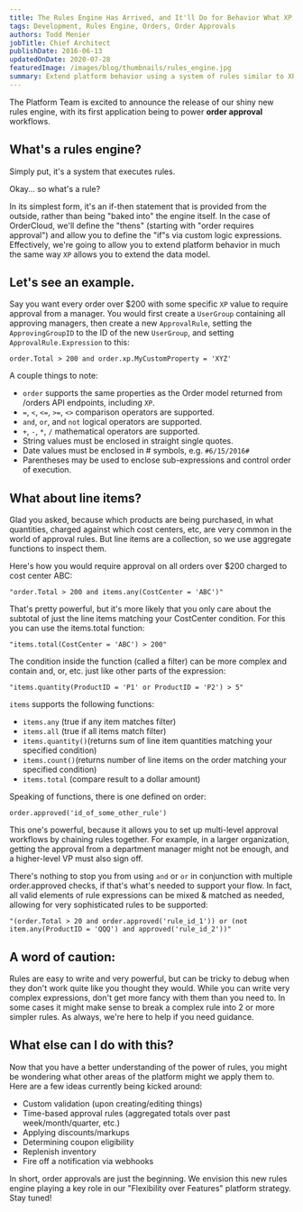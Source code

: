 ```yaml
---
title: The Rules Engine Has Arrived, and It'll Do for Behavior What XP Did for Data
tags: Development, Rules Engine, Orders, Order Approvals
authors: Todd Menier
jobTitle: Chief Architect
publishDate: 2016-06-13
updatedOnDate: 2020-07-28
featuredImage: /images/blog/thumbnails/rules_engine.jpg
summary: Extend platform behavior using a system of rules similar to XP allowing you to extend the data model.
---
```



The Platform Team is excited to announce the release of our shiny new rules engine, with its first application being to power **order approval** workflows.

## What's a rules engine?

Simply put, it's a system that executes rules.

Okay... so what's a rule?

In its simplest form, it's an if-then statement that is provided from the outside, rather than being "baked into" the engine itself. In the case of OrderCloud, we'll define the "thens" (starting with "order requires approval") and allow you to define the "if"s via custom logic expressions. Effectively, we're going to allow you to extend platform behavior in much the same way `XP` allows you to extend the data model.

## Let's see an example.

Say you want every order over \$200 with some specific `XP` value to require approval from a manager. You would first create a `UserGroup` containing all approving managers, then create a new `ApprovalRule`, setting the `ApprovingGroupID` to the ID of the new `UserGroup`, and setting `ApprovalRule.Expression` to this:

`order.Total > 200 and order.xp.MyCustomProperty = 'XYZ'`

A couple things to note:

- `order` supports the same properties as the Order model returned from /orders API endpoints, including `XP`.
- `=`, `<`, `<=`, `>=`, `<>` comparison operators are supported.
- `and`, `or`, and `not` logical operators are supported.
- `+`, `-`, `*`, `/` mathematical operators are supported.
- String values must be enclosed in straight single quotes.
- Date values must be enclosed in # symbols, e.g. `#6/15/2016#`
- Parentheses may be used to enclose sub-expressions and control order of execution.

## What about line items?

Glad you asked, because which products are being purchased, in what quantities, charged against which cost centers, etc, are very common in the world of approval rules. But line items are a collection, so we use aggregate functions to inspect them.

Here's how you would require approval on all orders over \$200 charged to cost center ABC:
```
"order.Total > 200 and items.any(CostCenter = 'ABC')"
```

That's pretty powerful, but it's more likely that you only care about the subtotal of just the line items matching your CostCenter condition.
For this you can use the items.total function:

```
"items.total(CostCenter = 'ABC') > 200"
```

The condition inside the function (called a filter) can be more complex and contain and, or, etc. just like other parts of the expression:

```
"items.quantity(ProductID = 'P1' or ProductID = 'P2') > 5"
```

`items` supports the following functions:

- `items.any` (true if any item matches filter)
- `items.all` (true if all items match filter)
- `items.quantity()`(returns sum of line item quantities matching your specified condition)
- `items.count()`(returns number of line items on the order matching your specified condition)
- `items.total` (compare result to a dollar amount)

Speaking of functions, there is one defined on order:

`order.approved('id_of_some_other_rule')`

This one's powerful, because it allows you to set up multi-level approval workflows by chaining rules together. For example, in a larger organization, getting the approval from a department manager might not be enough, and a higher-level VP must also sign off.

There's nothing to stop you from using `and` or `or` in conjunction with multiple order.approved checks, if that's what's needed to support your flow. In fact, all valid elements of rule expressions can be mixed & matched as needed, allowing for very sophisticated rules to be supported:

```
"(order.Total > 20 and order.approved('rule_id_1')) or (not item.any(ProductID = 'QQQ') and approved('rule_id_2'))"
```

## A word of caution:

Rules are easy to write and very powerful, but can be tricky to debug when they don't work quite like you thought they would. While you can write very complex expressions, don't get more fancy with them than you need to. In some cases it might make sense to break a complex rule into 2 or more simpler rules. As always, we're here to help if you need guidance.

## What else can I do with this?

Now that you have a better understanding of the power of rules, you might be wondering what other areas of the platform might we apply them to. Here are a few ideas currently being kicked around:

- Custom validation (upon creating/editing things)
- Time-based approval rules (aggregated totals over past week/month/quarter, etc.)
- Applying discounts/markups
- Determining coupon eligibility
- Replenish inventory
- Fire off a notification via webhooks
<!-- TODO: fix this link once create your first webhook is re-made- Fire off a notification via [Webhooks](https://documentation.ordercloud.io/integration-services/overview/your-first-webhook)-->

In short, order approvals are just the beginning. We envision this new rules engine playing a key role in our <Link to="/blog/flexibility-over-features">"Flexibility over Features"</Link> platform strategy. Stay tuned!

